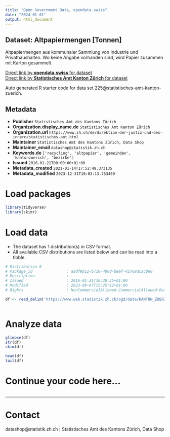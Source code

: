```yaml
---
title: "Open Government Data, opendata.swiss"
date: "2024-01-01"
output: html_document
---
```


## Dataset: Altpapiermengen [Tonnen]

Altpapiermengen aus kommunaler Sammlung von Industrie und Privathaushalten. Wo keine Angabe vorhanden sind, wird Papier zusammen mit Karton gesammelt.

[Direct link by **opendata.swiss** for dataset](https://opendata.swiss/de/dataset/altpapiermengen-tonnen)<br>
[Direct link by **Statistisches Amt Kanton Zürich** for dataset](https://www.zh.ch/de/politik-staat/gemeinden/gemeindeportraet.html)

Auto generated R starter code for data set 225@statistisches-amt-kanton-zuerich.

## Metadata

- **Publisher** `Statistisches Amt des Kantons Zürich`
- **Organization.display_name.de** `Statistisches Amt Kanton Zürich`
- **Organization.url** `https://www.zh.ch/de/direktion-der-justiz-und-des-innern/statistisches-amt.html`
- **Maintainer** `Statistisches Amt des Kantons Zürich, Data Shop`
- **Maintainer_email** `datashop@statistik.zh.ch`
- **Keywords.de** `['recycling', 'altpapier', 'gemeinden', 'kantonzuerich', 'bezirke']`
- **Issued** `2016-01-21T00:00:00+01:00`
- **Metadata_created** `2021-01-14T17:52:49.373135`
- **Metadata_modified** `2023-12-31T10:03:13.753469`


# Load packages

```r

library(tidyverse)
library(skimr)

```

# Load data

-   The dataset has 1 distribution(s) in CSV format.
-   All available CSV distributions are listed below and can be read into a tibble.

```r

# Distribution 0
# Package_id               : aadf9b12-b710-4b0d-b8ef-42768dcac8e0
# Description              : 
# Issued                   : 2016-01-21T16:30:35+01:00
# Modified                 : 2023-09-07T15:25:12+01:00
# Rights                   : NonCommercialAllowed-CommercialAllowed-ReferenceRequired

df <- read_delim('https://www.web.statistik.zh.ch/ogd/data/KANTON_ZUERICH_134.csv')



```

# Analyze data

```r

glimpse(df)
str(df)
skim(df)

head(df)
tail(df)

```

# Continue your code here...

```r

```

------------------------------------------------------------------------

# Contact

datashop@statistik.zh.ch | Statistisches Amt des Kantons Zürich, Data Shop
